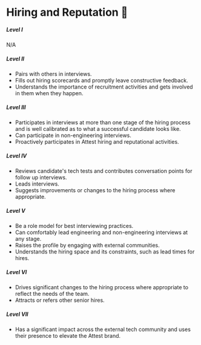 # Hiring and Reputation 🌟

##### **Level I**

N/A

##### **Level II**

- Pairs with others in interviews.
- Fills out hiring scorecards and promptly leave constructive feedback.
- Understands the importance of recruitment activities and gets involved in them when they happen.

##### **Level III**

- Participates in interviews at more than one stage of the hiring process and is well calibrated as to what a successful candidate looks like.
- Can participate in non-engineering interviews.
- Proactively participates in Attest hiring and reputational activities.

##### **Level IV**

- Reviews candidate's tech tests and contributes conversation points for follow up interviews.
- Leads interviews.
- Suggests improvements or changes to the hiring process where appropriate.

##### **Level V**

- Be a role model for best interviewing practices.
- Can comfortably lead engineering and non-engineering interviews at any stage.
- Raises the profile by engaging with external communities.
- Understands the hiring space and its constraints, such as lead times for hires.

##### **Level VI**

- Drives significant changes to the hiring process where appropriate to reflect the needs of the team.
- Attracts or refers other senior hires.

##### **Level VII**

- Has a significant impact across the external tech community and uses their presence to elevate the Attest brand.